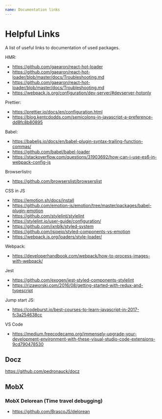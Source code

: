 ```yaml
---
name: Documentation links
---
```


# Helpful Links

A list of useful links to documentation of used packages.

HMR:

- https://github.com/gaearon/react-hot-loader
- https://github.com/gaearon/react-hot-loader/blob/master/docs/Troubleshooting.md
- https://github.com/gaearon/react-hot-loader/blob/master/docs/Troubleshooting.md
- https://webpack.js.org/configuration/dev-server/#devserver-hotonly

Prettier:

- https://prettier.io/docs/en/configuration.html
- https://blog.kentcdodds.com/semicolons-in-javascript-a-preference-dd8fc8b80895

Babel:

- https://babeljs.io/docs/en/babel-plugin-syntax-trailing-function-commas/
- https://github.com/babel/babel-loader
- https://stackoverflow.com/questions/31903692/how-can-i-use-es6-in-webpack-config-js

Browserlistrc

- https://github.com/browserslist/browserslist

CSS in JS

- https://emotion.sh/docs/install
- https://github.com/emotion-js/emotion/tree/master/packages/babel-plugin-emotion
- https://github.com/stylelint/stylelint
- https://stylelint.io/user-guide/configuration/
- https://github.com/jxnblk/styled-system
- https://github.com/jsjoeio/styled-components-vs-emotion
- https://webpack.js.org/loaders/style-loader/

Webpack:

- https://developerhandbook.com/webpack/how-to-process-images-with-webpack/

Jest

- https://github.com/exogen/jest-styled-components-stylelint
- https://rjzaworski.com/2016/08/getting-started-with-redux-and-typescript

Jump start JS:

- https://codeburst.io/best-courses-to-learn-javascript-in-2017-fc3a254638cc

VS Code

- https://medium.freecodecamp.org/immensely-upgrade-your-development-environment-with-these-visual-studio-code-extensions-9cd790478530

## Docz

https://github.com/pedronauck/docz

## MobX

### MobX Delorean (Time travel debugging)

- https://github.com/BrascoJS/delorean
